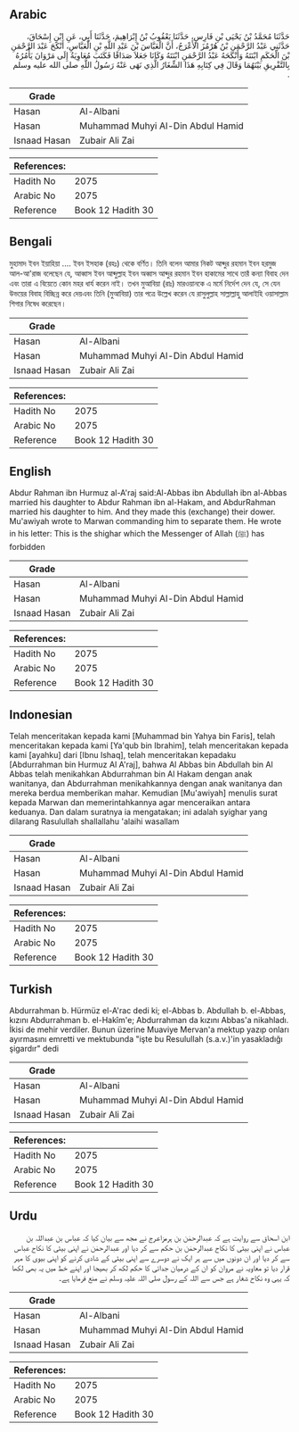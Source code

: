 ## Arabic


<div dir="rtl" lang="ar" style={{fontSize:'larger',backgroundColor:'#f8f9fa',padding:20}}>
حَدَّثَنَا مُحَمَّدُ بْنُ يَحْيَى بْنِ فَارِسٍ، حَدَّثَنَا يَعْقُوبُ بْنُ إِبْرَاهِيمَ، حَدَّثَنَا أَبِي، عَنِ ابْنِ إِسْحَاقَ، حَدَّثَنِي عَبْدُ الرَّحْمَنِ بْنُ هُرْمُزَ الأَعْرَجُ، أَنَّ الْعَبَّاسَ بْنَ عَبْدِ اللَّهِ بْنِ الْعَبَّاسِ، أَنْكَحَ عَبْدَ الرَّحْمَنِ بْنَ الْحَكَمِ ابْنَتَهُ وَأَنْكَحَهُ عَبْدُ الرَّحْمَنِ ابْنَتَهُ وَكَانَا جَعَلاَ صَدَاقًا فَكَتَبَ مُعَاوِيَةُ إِلَى مَرْوَانَ يَأْمُرُهُ بِالتَّفْرِيقِ بَيْنَهُمَا وَقَالَ فِي كِتَابِهِ هَذَا الشِّغَارُ الَّذِي نَهَى عَنْهُ رَسُولُ اللَّهِ صلى الله عليه وسلم ‏.‏
</div>
<div style={{backgroundColor:'#f8f9fa',padding:20, marginBottom: 10}}><table> <thead> <tr> <th>Grade</th> <th></th> </tr> </thead> <tbody> <tr><td>Hasan</td><td>Al-Albani</td></tr><tr><td>Hasan</td><td>Muhammad Muhyi Al-Din Abdul Hamid</td></tr><tr><td>Isnaad Hasan</td><td>Zubair Ali Zai</td></tr></tbody></table><table> <thead> <tr> <th>References:</th> <th></th> </tr> </thead> <tbody><tr><td>Hadith No</td><td>2075</td></tr><tr><td>Arabic No</td><td>2075</td></tr><tr><td>Reference</td><td>Book 12 Hadith 30</td></tr></tbody></table></div>

## Bengali


<div dir="ltr" lang="bn" style={{fontSize:'larger',backgroundColor:'#f8f9fa',padding:20}}>
মুহামাদ ইবন ইয়াহিয়া .... ইবন ইসহাক (রহঃ) থেকে বর্ণিত। তিনি বলেন আমার নিকট আব্দুর রহমান ইবন হরমুজ আল-আ'রাজ বলেছেন যে, আব্বাস ইবন আব্দুল্লাহ ইবন অব্বাস আব্দুর রহমান ইবন হাকামের সাথে তারঁ কন্যা বিবাহ দেন এবং তারা এ বিয়েতে কোন মহর ধার্য করেন নাই। তখন মুআবিয়া (রাঃ) মারওয়ানকে এ মর্মে নির্দেশ দেন যে, সে যেন উভয়ের বিবাহ বিচ্ছিন্ন করে দেয়এবং তিনি (মুআবিয়া) তার পত্রে উল্লেখ করেন যে রাসুলুল্লাহ সাল্লাল্লাহু আলাইহি ওয়াসাল্লাম শিগার নিষেধ করেছেন।
</div>
<div style={{backgroundColor:'#f8f9fa',padding:20, marginBottom: 10}}><table> <thead> <tr> <th>Grade</th> <th></th> </tr> </thead> <tbody> <tr><td>Hasan</td><td>Al-Albani</td></tr><tr><td>Hasan</td><td>Muhammad Muhyi Al-Din Abdul Hamid</td></tr><tr><td>Isnaad Hasan</td><td>Zubair Ali Zai</td></tr></tbody></table><table> <thead> <tr> <th>References:</th> <th></th> </tr> </thead> <tbody><tr><td>Hadith No</td><td>2075</td></tr><tr><td>Arabic No</td><td>2075</td></tr><tr><td>Reference</td><td>Book 12 Hadith 30</td></tr></tbody></table></div>

## English


<div dir="ltr" lang="en" style={{fontSize:'larger',backgroundColor:'#f8f9fa',padding:20}}>
Abdur Rahman ibn Hurmuz al-A'raj said:Al-Abbas ibn Abdullah ibn al-Abbas married his daughter to Abdur Rahman ibn al-Hakam, and AbdurRahman married his daughter to him. And they made this (exchange) their dower. Mu'awiyah wrote to Marwan commanding him to separate them. He wrote in his letter: This is the shighar which the Messenger of Allah (ﷺ) has forbidden
</div>
<div style={{backgroundColor:'#f8f9fa',padding:20, marginBottom: 10}}><table> <thead> <tr> <th>Grade</th> <th></th> </tr> </thead> <tbody> <tr><td>Hasan</td><td>Al-Albani</td></tr><tr><td>Hasan</td><td>Muhammad Muhyi Al-Din Abdul Hamid</td></tr><tr><td>Isnaad Hasan</td><td>Zubair Ali Zai</td></tr></tbody></table><table> <thead> <tr> <th>References:</th> <th></th> </tr> </thead> <tbody><tr><td>Hadith No</td><td>2075</td></tr><tr><td>Arabic No</td><td>2075</td></tr><tr><td>Reference</td><td>Book 12 Hadith 30</td></tr></tbody></table></div>

## Indonesian


<div dir="ltr" lang="id" style={{fontSize:'larger',backgroundColor:'#f8f9fa',padding:20}}>
Telah menceritakan kepada kami [Muhammad bin Yahya bin Faris], telah menceritakan kepada kami [Ya'qub bin Ibrahim], telah menceritakan kepada kami [ayahku] dari [Ibnu Ishaq], telah menceritakan kepadaku [Abdurrahman bin Hurmuz Al A'raj], bahwa Al Abbas bin Abdullah bin Al Abbas telah menikahkan Abdurrahman bin Al Hakam dengan anak wanitanya, dan Abdurrahman menikahkannya dengan anak wanitanya dan mereka berdua memberikan mahar. Kemudian [Mu'awiyah] menulis surat kepada Marwan dan memerintahkannya agar menceraikan antara keduanya. Dan dalam suratnya ia mengatakan; ini adalah syighar yang dilarang Rasulullah shallallahu 'alaihi wasallam
</div>
<div style={{backgroundColor:'#f8f9fa',padding:20, marginBottom: 10}}><table> <thead> <tr> <th>Grade</th> <th></th> </tr> </thead> <tbody> <tr><td>Hasan</td><td>Al-Albani</td></tr><tr><td>Hasan</td><td>Muhammad Muhyi Al-Din Abdul Hamid</td></tr><tr><td>Isnaad Hasan</td><td>Zubair Ali Zai</td></tr></tbody></table><table> <thead> <tr> <th>References:</th> <th></th> </tr> </thead> <tbody><tr><td>Hadith No</td><td>2075</td></tr><tr><td>Arabic No</td><td>2075</td></tr><tr><td>Reference</td><td>Book 12 Hadith 30</td></tr></tbody></table></div>

## Turkish


<div dir="ltr" lang="tr" style={{fontSize:'larger',backgroundColor:'#f8f9fa',padding:20}}>
Abdurrahman b. Hürmüz el-A'rac dedi ki; el-Abbas b. Abdullah b. el-Abbas, kızını Abdurrahman b. el-Hakîm'e; Abdurrahman da kızını Abbas'a nikahladı. İkisi de mehir verdiler. Bunun üzerine Muaviye Mervan'a mektup yazıp onları ayırmasını emretti ve mektubunda "işte bu Resulullah (s.a.v.)'in yasakladığı şigardır" dedi
</div>
<div style={{backgroundColor:'#f8f9fa',padding:20, marginBottom: 10}}><table> <thead> <tr> <th>Grade</th> <th></th> </tr> </thead> <tbody> <tr><td>Hasan</td><td>Al-Albani</td></tr><tr><td>Hasan</td><td>Muhammad Muhyi Al-Din Abdul Hamid</td></tr><tr><td>Isnaad Hasan</td><td>Zubair Ali Zai</td></tr></tbody></table><table> <thead> <tr> <th>References:</th> <th></th> </tr> </thead> <tbody><tr><td>Hadith No</td><td>2075</td></tr><tr><td>Arabic No</td><td>2075</td></tr><tr><td>Reference</td><td>Book 12 Hadith 30</td></tr></tbody></table></div>

## Urdu


<div dir="rtl" lang="ur" style={{fontSize:'larger',backgroundColor:'#f8f9fa',padding:20}}>
ابن اسحاق سے روایت ہے کہ عبدالرحمٰن بن ہرمزاعرج نے مجھ سے بیان کیا کہ عباس بن عبداللہ بن عباس نے اپنی بیٹی کا نکاح عبدالرحمٰن بن حکم سے کر دیا اور عبدالرحمٰن نے اپنی بیٹی کا نکاح عباس سے کر دیا اور ان دونوں میں سے ہر ایک نے دوسرے سے اپنی بیٹی کے شادی کرنے کو اپنی بیوی کا مہر قرار دیا تو معاویہ نے مروان کو ان کے درمیان جدائی کا حکم لکھ کر بھیجا اور اپنے خط میں یہ بھی لکھا کہ یہی وہ نکاح شغار ہے جس سے اللہ کے رسول صلی اللہ علیہ وسلم نے منع فرمایا ہے۔
</div>
<div style={{backgroundColor:'#f8f9fa',padding:20, marginBottom: 10}}><table> <thead> <tr> <th>Grade</th> <th></th> </tr> </thead> <tbody> <tr><td>Hasan</td><td>Al-Albani</td></tr><tr><td>Hasan</td><td>Muhammad Muhyi Al-Din Abdul Hamid</td></tr><tr><td>Isnaad Hasan</td><td>Zubair Ali Zai</td></tr></tbody></table><table> <thead> <tr> <th>References:</th> <th></th> </tr> </thead> <tbody><tr><td>Hadith No</td><td>2075</td></tr><tr><td>Arabic No</td><td>2075</td></tr><tr><td>Reference</td><td>Book 12 Hadith 30</td></tr></tbody></table></div>